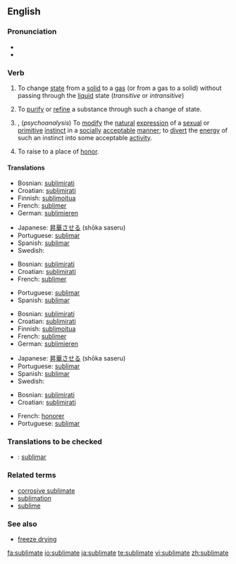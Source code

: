 {{was wotd|2006|September|3}}
==English==

===Pronunciation===
*{{IPA|/ˈsʌblɪmeɪt/}}
*{{audio|en-us-sublimate.ogg|Audio (US)}}

===Verb===
{{en-verb|sublimat|ed}}

# {{physics}} To change [[state]] from a [[solid]] to a [[gas]] (or from a gas to a solid) without passing through the [[liquid]] state (''transitive'' or ''intransitive'')
# To [[purify]] or [[refine]] a substance through such a change of state.
# {{transitive}}, (''psychoanalysis'') To [[modify]] the [[natural]] [[expression]] of a [[sexual]] or [[primitive]] [[instinct]] in a [[socially]] [[acceptable]] [[manner]]; to [[divert]] the [[energy]] of such an instinct into some acceptable [[activity]].
# {{archaic}} To raise to a place of [[honor]].

====Translations====
{{trans-top|to change from solid to gas}}
*Bosnian: [[sublimirati]]
*Croatian: [[sublimirati]]
*Finnish: [[sublimoitua]]
*French: [[sublimer]]
*German: [[sublimieren]]
{{trans-mid}}
*Japanese: [[昇華]]させる (shōka saseru)
*Portuguese: [[sublimar]]
*Spanish: [[sublimar]]
*Swedish: {{t|sv|sublimera|}}
{{trans-bottom}}

{{trans-top|purify or refine}}
*Bosnian: [[sublimirati]]
*Croatian: [[sublimirati]]
*French: [[sublimer]]
{{trans-mid}}
*Portuguese: [[sublimar]]
*Spanish: [[sublimar]]
{{trans-bottom}}

{{trans-top|psychoanalysis}}
*Bosnian: [[sublimirati]]
*Croatian: [[sublimirati]]
*Finnish: [[sublimoitua]]
*French: [[sublimer]]
*German: [[sublimieren]]
{{trans-mid}}
*Japanese: [[昇華]]させる (shōka saseru)
*Portuguese: [[sublimar]]
*Spanish: [[sublimar]]
*Swedish: {{t|sv|sublimera|}}
{{trans-bottom}}

{{trans-top|to raise to a place of honor}}
*Bosnian: [[sublimirati]]
*Croatian: [[sublimirati]]
{{trans-mid}}
*French: [[honorer]]
*Portuguese: [[sublimar]]
{{trans-bottom}}

===Translations to be checked===
{{rfc-level|Translations to be checked at L3+ (AutoFormat would have corrected level of Translations to be checked)}}
{{checktrans}}
*{{ttbc|Interlingua}}: [[sublimar]]

===Related terms===
*[[corrosive sublimate]]
*[[sublimation]]
*[[sublime]]

===See also===
*[[freeze drying]]

[[fa:sublimate]]
[[io:sublimate]]
[[ja:sublimate]]
[[te:sublimate]]
[[vi:sublimate]]
[[zh:sublimate]]